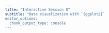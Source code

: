 ```yaml
---
title: "Interactive Session 8"
subtitle: "Data visualization with `{ggplot2}`
editor_options: 
  chunk_output_type: console
---
```


